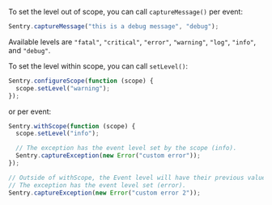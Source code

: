 To set the level out of scope, you can call `captureMessage()` per event:

```javascript
Sentry.captureMessage("this is a debug message", "debug");
```

Available levels are `"fatal"`, `"critical"`, `"error"`, `"warning"`, `"log"`, `"info"`, and `"debug"`.

To set the level within scope, you can call `setLevel()`:

```javascript
Sentry.configureScope(function (scope) {
  scope.setLevel("warning");
});
```

or per event:

```javascript
Sentry.withScope(function (scope) {
  scope.setLevel("info");

  // The exception has the event level set by the scope (info).
  Sentry.captureException(new Error("custom error"));
});

// Outside of withScope, the Event level will have their previous value restored.
// The exception has the event level set (error).
Sentry.captureException(new Error("custom error 2"));
```
